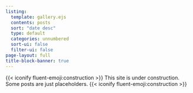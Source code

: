 ```yaml
---
listing:
  template: gallery.ejs
  contents: posts
  sort: "date desc"
  type: default
  categories: unnumbered
  sort-ui: false
  filter-ui: false
page-layout: full
title-block-banner: true
---
```


:::{.callout-warning}
{{< iconify fluent-emoji:construction >}} This site is under construction. Some
posts are just placeholders. {{< iconify fluent-emoji:construction >}}
:::
